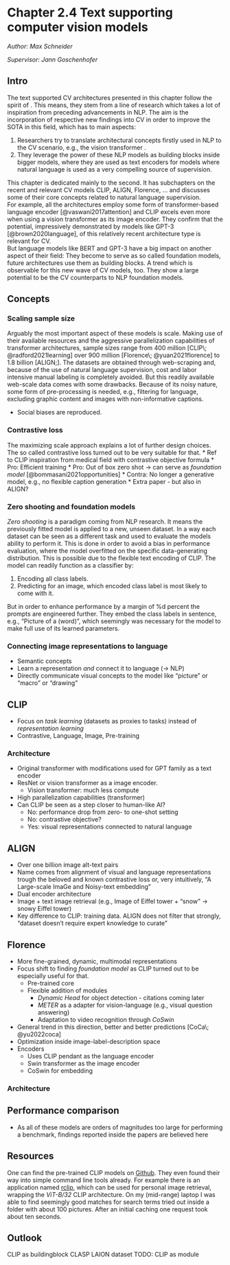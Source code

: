 # Chapter 2.4 Text supporting computer vision models

*Author: Max Schneider*

*Supervisor: Jann Goschenhofer*

## Intro

The text supported CV architectures presented in this chapter follow the spirit of <!-- ref to other chapter mentioning NLP progress -->.
This means, they stem from a line of research which takes a lot of inspiration from preceding advancements in NLP.
The aim is the incorporation of respective new findings into CV in order to improve the SOTA in this field, which has to main aspects:

1. Researchers try to translate architectural concepts firstly used in NLP to the CV scenario, e.g., the vision transformer <!-- ref -->.
1. They leverage the power of these NLP models as building blocks inside bigger models, where they are used as text encoders for models where natural language is used as a very compelling source of supervision.

This chapter is dedicated mainly to the second.
It has subchapters on the recent and relevant CV models CLIP, ALIGN, Florence, ... and discusses some of their core concepts related to natural language supervision. <!-- ref for all papers --> \
For example, all the architectures employ some form of transformer-based language encoder [@vaswani2017attention] and CLIP excels even more when using a vision transformer as its image encoder. <!-- ref vision transformer -->
They confirm that the potential, impressively demonstrated by models like GPT-3 [@brown2020language], of this relatively recent architecture type is relevant for CV. \
But language models like BERT <!-- ref BERT --> and GPT-3 have a big impact on another aspect of their field:
They become to serve as so called foundation models, future architectures use them as building blocks. <!-- ref to foundation model paper, ref to DALLE oder so -->
A trend which is observable for this new wave of CV models, too.
They show a large potential to be the CV counterparts to NLP foundation models. <!-- ref Florence paper, ref models using CLIP as image encoder -->

## Concepts

### Scaling sample size

<!-- Reference to bitter pill to swallow: More compute beats complex architecture. -->
Arguably the most important aspect of these models is scale. <!-- ref to bitter pill to swallow -->
Making use of their available resources and the aggressive parallelization capabilities of transformer architectures, sample sizes range from 400 million [CLIP\; @radford2021learning] over 900 million [Florence\; @yuan2021florence] to 1.8 billion [ALIGN\;].
The datasets are obtained through web-scraping and, because of the use of natural language supervision, cost and labor intensive manual labeling is completely avoided.
But this readily available web-scale data comes with some drawbacks.
Because of its noisy nature, some form of pre-processing is needed, e.g., filtering for language, excluding graphic content and images with non-informative captions.
<!-- TODO: ALIGN doesn't filter this strongly -->

* Social biases are reproduced.

<!-- TODO: Other chapters discussing web-scale data? -->

### Contrastive loss

The maximizing scale approach explains a lot of further design choices.
The so called contrastive loss turned out to be very suitable for that.
* Ref to CLIP inspiration from medical field with contrastive objective formula
* Pro: Efficient training <!-- citation e.g., ALIGN -->
* Pro: Out of box zero shot -> can serve as _foundation model_ [@bommasani2021opportunities] <!-- ref to zero shot chapter -->
* Contra: No longer a generative model, e.g., no flexible caption generation
* Extra paper - but also in ALIGN?

### Zero shooting and foundation models

_Zero shooting_ is a paradigm coming from NLP research.
It means the previously fitted model is applied to a new, unseen dataset.
In a way each dataset can be seen as a different task and used to evaluate the models ability to perform it.
<!-- TODO: Name some datasets and their associated tasks. -->
This is done in order to avoid a bias in performance evaluation, where the model overfitted on the specific data-generating distribution.
<!-- TODO: Look up perfomance gain. -->
This is possible due to the flexible text encoding of CLIP.
<!-- TODO: Explain this better. -->
The model can readily function as a classifier by:

  1. Encoding all class labels.
  1. Predicting for an image, which encoded class label is most likely to come with it.

But in order to enhance performance by a margin of %d percent the prompts are engineered further.
They embed the class labels in sentence, e.g., "Picture of a (word)", which seemingly was necessary for the model to make full use of its learned parameters.

### Connecting image representations to language

* Semantic concepts
* Learn a representation _and_ connect it to language (-> NLP)
* Directly communicate visual concepts to the model like "picture" or "macro" or "drawing"

<!-- TODO: What happens with similar pictures with similar captions? Their distance is maximized too? -->

## CLIP

<!-- Intro -->
* Focus on _task learning_ (datasets as proxies to tasks) instead of _representation learning_
* Contrastive, Language, Image, Pre-training

### Architecture

* Original transformer with modifications used for GPT family as a text encoder
* ResNet or vision transformer as a image encoder.
  * Vision transformer: much less compute
* High parallelization capabilities (transformer)
* Can CLIP be seen as a step closer to human-like AI?
  * No: performance drop from zero- to one-shot setting
  * No: contrastive objective?
  * Yes: visual representations connected to natural language

## ALIGN

<!-- Intro -->
* Over one billion image alt-text pairs
* Name comes from alignment of visual and language representations trough the beloved and known contrastive loss or, very intuitively, "A Large-scale ImaGe and Noisy-text embedding"
* Dual encoder architecture
* Image + text image retrieval (e.g., Image of Eiffel tower + "snow" -> snowy Eiffel tower)
* Key difference to CLIP: training data. ALIGN does not filter that strongly, "dataset doesn't require expert knowledge to curate"

## Florence

<!-- Intro -->
<!-- Object detection vs scene level -->
* More fine-grained, dynamic, multimodal representations
* Focus shift to finding _foundation model_ as CLIP turned out to be especially useful for that.
  * Pre-trained core
  * Flexible addition of modules
    * _Dynamic Head_ for object detection - citations coming later
    * _METER_ as a adapter for vision-language (e.g., visual question answering)
    * Adaptation to video recognition through _CoSwin_
* General trend in this direction, better and better predictions [CoCa\; @yu2022coca]
* Optimization inside image-label-description space
* Encoders
  * Uses CLIP pendant as the language encoder
  * Swin transformer as the image encoder
  * CoSwin for embedding

### Architecture

## Performance comparison

* As all of these models are orders of magnitudes too large for performing a benchmark, findings reported inside the papers are believed here
<!-- TODO: Other comparisons -->

## Resources

One can find the pre-trained CLIP models on [Github](https://github.com/openai/CLIP).
They even found their way into simple command line tools already.
For example there is an application named [rclip](https://github.com/yurijmikhalevich/rclip), which can be used for personal image retrieval, wrapping the _ViT-B/32_ CLIP architecture.
On my (mid-range) laptop I was able to find seemingly good matches for search terms tried out inside a folder with about 100 pictures.
After an initial caching one request took about ten seconds.
<!-- TODO: Look up if data if available -->

## Outlook

CLIP as buildingblock
CLASP
LAION dataset
TODO: CLIP as module
